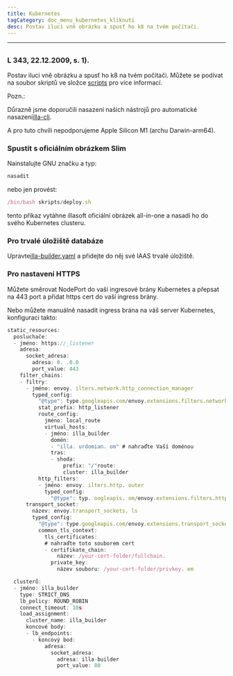 ```yaml
---
title: Kubernetes
tagCategory: doc_menu_kubernetes_kliknutí
desc: Postav iluci vně obrázku a spusť ho k8 na tvém počítači.
---
```


* * *

## <Heading hidden>Kubernetes</Heading>

### L 343, 22.12.2009, s. 1).

Postav iluci vně obrázku a spusť ho k8 na tvém počítači. Můžete se podívat na soubor skriptů ve složce [scripts](https://github.com/illacloud/deploy-illa-manually/blob/main/kubernetes/scripts) pro více informací.

Pozn.:

Důrazně jsme doporučili nasazení našich nástrojů pro automatické nasazení[illa-cli](https://github.com/illacloud/illa).

A pro tuto chvíli nepodporujeme Apple Silicon M1 (archu Darwin-arm64).

### Spustit s oficiálním obrázkem Slim

Nainstalujte GNU značku a typ:

```jsx
nasadit
```

nebo jen provést:

```jsx
/bin/bash skripts/deploy.sh
```

tento příkaz vytáhne illasoft oficiální obrázek all-in-one a nasadí ho do svého Kubernetes clusteru.

### Pro trvalé úložiště databáze

Upravte[illa-builder.yaml](https://github.com/illacloud/deploy-illa-manually/blob/main/kubernetes/illa-builder.yaml) a přidejte do něj své IAAS trvalé úložiště.

### Pro nastavení HTTPS

Můžete směrovat NodePort do vaší ingresové brány Kubernetes a přepsat na 443 port a přidat https cert do vaší ingress brány.

Nebo můžete manuálně nasadit ingress brána na váš server Kubernetes, konfiguraci takto:

```jsx
static_resources:
  posluchače:
  - jméno: https://_listener
    adresa:
      socket_adresa:
        adresa: 0. .0.0
        port_value: 443
    filter_chains:
    - filtry:
      - jméno: envoy. ilters.network.http_connection_manager
        typed_config:
          "@type": type.googleapis.com/envoy.extensions.filters.network.http_connection_manager.v3. ttpConnectionManager
          stat_prefix: http_listener
          route_config:
            jméno: local_route
            virtual_hosts:
            - jméno: illa_builder
              domén:
              - "illa. urdomian. om" # nahraďte Vaší doménou
              tras:
              - shoda:
                  prefix: "/"route:
                  cluster: illa_builder
          http_filters:
          - jméno: envoy. ilters.http. outer
            typed_config:
              "@type": typ. oogleapis. om/envoy.extensions.filters.http.router.v3.Router
      transport_socket:
        název: envoy.transport_sockets. ls
        typed_config:
          "@type": type.googleapis.com/envoy.extensions.transport_sockets.tls.v3. ownstreamTlsContext
          common_tls_context:
            tls_certificates:
            # nahraďte toto souborem cert
            - certifikate_chain:
                název: /your-cert-folder/fullchain.
              private_key:
                název souboru: /your-cert-folder/privkey. em

  clusterů:
  - jméno: illa_builder
    type: STRICT_DNS
    lb_policy: ROUND_ROBIN
    connect_timeout: 10s
    load_assignment:
      cluster_name: illa_builder
      koncové body:
      - lb_endpoints:
        - koncový bod:
            adresa:
              socket_adresa:
                adresa: illa-builder
                port_value: 80
```
